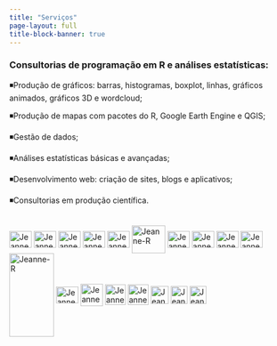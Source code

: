 ---
title: "Serviços"
page-layout: full
title-block-banner: true
---

### Consultorias de programação em R e análises estatísticas:

◾Produção de gráficos: barras, histogramas, boxplot, linhas, gráficos animados, gráficos 3D e wordcloud;

◾Produção de mapas com pacotes do R, Google Earth Engine e QGIS;

◾Gestão de dados;

◾Análises estatísticas básicas e avançadas;

◾Desenvolvimento web: criação de sites, blogs e aplicativos;

◾Consultorias em produção científica.

```{=html}
<div style="display: inline_block"; "text-align:left"><br>
  <img align="center" alt="Jeanne-HTML" height="30" width="40" src="https://raw.githubusercontent.com/devicons/devicon/master/icons/html5/html5-original.svg">
  <img align="center" alt="Jeanne-CSS" height="30" width="40" src="https://raw.githubusercontent.com/devicons/devicon/master/icons/css3/css3-original.svg">
  <img align="center" alt="Jeanne-Python" height="30" width="40" src="https://raw.githubusercontent.com/devicons/devicon/master/icons/python/python-original.svg">
  <img align="center" alt="Jeanne-R" height="30" width="40" src="https://cdn.jsdelivr.net/gh/devicons/devicon/icons/r/r-original.svg">
  <img align="center" alt="Jeanne-R" height="30" width="40" src="https://cdn.jsdelivr.net/gh/devicons/devicon/icons/javascript/javascript-original.svg">  
  <img align="center" alt="Jeanne-R" height="50" width="60" src="https://www.svgrepo.com/show/373827/markdown.svg"> 
    <img align="center" alt="Jeanne-R" height="30" width="40" src="https://cdn.jsdelivr.net/gh/devicons/devicon/icons/vscode/vscode-original.svg">
  <img align="center" alt="Jeanne-R" height="30" width="40" src="https://cdn.jsdelivr.net/gh/devicons/devicon/icons/rstudio/rstudio-original.svg">
  <img align="center" alt="Jeanne-R" height="30" width="40" src="https://cdn.jsdelivr.net/gh/devicons/devicon/icons/trello/trello-plain.svg">
  <img align="center" alt="Jeanne-R" height="30" width="40" src="https://cdn.jsdelivr.net/gh/devicons/devicon/icons/slack/slack-original.svg">
  <img align="center" alt="Jeanne-R" height="150" width="80" src="https://images.ctfassets.net/nrgyaltdicpt/6DEXmiP0xGqamuwaKc0woS/9c21c4f5312c6870292c471ad3ecaa5e/overleaf_wide_colour_light_bg.svg">
  <img align="center" alt="Jeanne-R" height="30" width="40" src="https://www.mermaidchart.com/img/icon-logo.svg">
  <img align="center" alt="Jeanne-R" height="40" width="40" src="https://img.icons8.com/nolan/512/notion.png">
  <img align="center" alt="Jeanne-R" height="37" width="37" src="https://cdn.icon-icons.com/icons2/1508/PNG/512/googleearth-engine_104576.png">
  <img align="center" alt="Jeanne-R" height="37" width="37" src="https://cdn.jsdelivr.net/gh/devicons/devicon/icons/jupyter/jupyter-original-wordmark.svg">
  <img align="center" alt="Jeanne-R" height="32" width="32" src="https://upload.wikimedia.org/wikipedia/commons/7/77/Qgis-icon-3.0.png">
  <img align="center" alt="Jeanne-R" height="32" width="30" src="https://cdn-icons-png.flaticon.com/256/732/732221.png">
    <img align="center" alt="Jeanne-R" height="32" width="30" src="https://cdn-icons-png.flaticon.com/128/12222/12222589.png">
  
</div>
```

